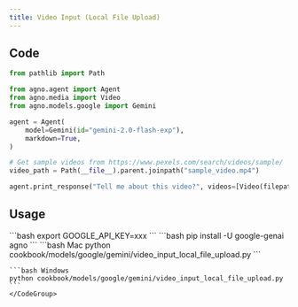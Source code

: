 ```yaml
---
title: Video Input (Local File Upload)
---
```


## Code

```python cookbook/models/google/gemini/video_input_local_file_upload.py
from pathlib import Path

from agno.agent import Agent
from agno.media import Video
from agno.models.google import Gemini

agent = Agent(
    model=Gemini(id="gemini-2.0-flash-exp"),
    markdown=True,
)

# Get sample videos from https://www.pexels.com/search/videos/sample/
video_path = Path(__file__).parent.joinpath("sample_video.mp4")

agent.print_response("Tell me about this video?", videos=[Video(filepath=video_path)])
```

## Usage

<Steps>
  <Snippet file="create-venv-step.mdx" />

  <Step title="Set your API key">
    ```bash
    export GOOGLE_API_KEY=xxx
    ```
  </Step>

  <Step title="Install libraries">
    ```bash
    pip install -U google-genai agno
    ```
  </Step>

  <Step title="Run Agent">
    <CodeGroup>
    ```bash Mac
    python cookbook/models/google/gemini/video_input_local_file_upload.py
    ```

    ```bash Windows
    python cookbook/models/google/gemini/video_input_local_file_upload.py
    ```
    </CodeGroup>
  </Step>
</Steps> 